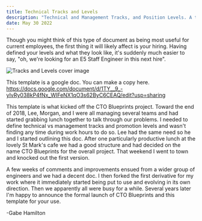 ```yaml
---
title: Technical Tracks and Levels
description: "Technical and Management Tracks, and Position Levels. A template for describing your engineering organization"
date: May 30 2022
---
```

Though you might think of this type of document as being most useful for current employees, the first thing it will
likely affect is your hiring. Having defined your levels and what they look like, it's suddenly much easier to say,
"oh, we're looking for an E5 Staff Engineer in this next hire".

![Tracks and Levels cover image](/images/tracksAndLevelsCoverImage.png "Tracks and Levels Cover Image")

This template is a google doc. You can make a copy here.
https://docs.google.com/document/d/1TY__9_-yIvRy038kP4fNx_WIFeNX1qO3s62ByC6CEAQ/edit?usp=sharing

This template is what kicked off the CTO Blueprints project. Toward the end of 2018, Lee, Morgan, and
I were all managing several teams and had started grabbing lunch together to talk through our problems. I needed to
define technical vs management tracks and promotion levels and wasn't finding any time during work hours to do so.
Lee had the same need so he and I started outlining this doc. After one particularly productive lunch at the lovely
St Mark's cafe we had a good structure and had decided on the name CTO Blueprints for the overall project.
That weekend I went to town and knocked out the first version.

A few weeks of comments and improvements ensued from a wider group of engineers and we had a decent doc.
I then forked the first derivative for my work where it immediately started being put to use and evolving in its own
direction. Then we apparently all were busy for a while. Several years later I'm happy to announce the formal launch
of CTO Blueprints and this template for your use.

-Gabe Hamilton